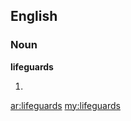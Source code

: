 ==English==

===Noun===
'''lifeguards'''

# {{plural of|[[lifeguard]]}}

[[ar:lifeguards]]
[[my:lifeguards]]